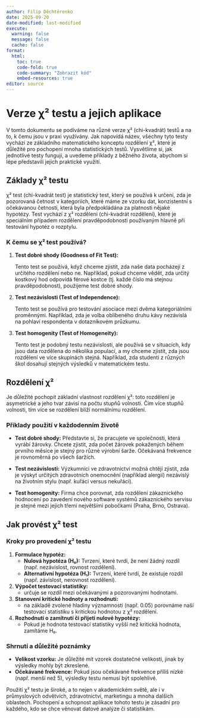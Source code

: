 ```yaml
---
author: Filip Děchtěrenko
date: 2025-09-20
date-modified: last-modified
execute:
  warning: false
  message: false
  cache: false
format:
  html:
    toc: true
    code-fold: true
    code-summary: "Zobrazit kód"
    embed-resources: true
editor: source
---
```


# Verze χ² testu a jejich aplikace

V tomto dokumentu se podíváme na různé verze χ² (chi-kvadrát) testů a na to, k čemu jsou v praxi využívány. Jak napovídá název, všechny tyto testy vychází ze základního matematického konceptu rozdělení χ², které je důležité pro pochopení mnoha statistických testů. Vysvětlíme si, jak jednotlivé testy fungují, a uvedeme příklady z běžného života, abychom si lépe představili jejich praktické využití.

## Základy χ² testu 

χ² test (chi-kvadrát test) je statistický test, který se používá k určení, zda je pozorovaná četnost v kategoriích, které máme ze vzorku dat, konzistentní s očekávanou četností, která byla předpokládána za platnosti nějaké hypotézy. Test vychází z χ² rozdělení (chi-kvadrát rozdělení), které je speciálním případem rozdělení pravděpodobnosti používaným hlavně při testování hypotéz o rozptylu.

### K čemu se χ² test používá?

1. **Test dobré shody (Goodness of Fit Test):**

   Tento test se používá, když chceme zjistit, zda naše data pocházejí z určitého rozdělení nebo ne. Například, pokud chceme vědět, zda určitý kostkový hod odpovídá férové kostce (tj. každé číslo má stejnou pravděpodobnost), použijeme test dobré shody.

2. **Test nezávislosti (Test of Independence):**

   Tento test se používá pro testování asociace mezi dvěma kategoriálními proměnnými. Například, zda je volba oblíbeného druhu kávy nezávislá na pohlaví respondenta v dotazníkovém průzkumu.

3. **Test homogenity (Test of Homogeneity):**

   Tento test je podobný testu nezávislosti, ale používá se v situacích, kdy jsou data rozdělena do několika populací, a my chceme zjistit, zda jsou rozdělení ve více skupinách stejná. Například, zda studenti z různých škol dosahují stejných výsledků v matematickém testu.

## Rozdělení χ²

Je důležité pochopit základní vlastnost rozdělení χ²: toto rozdělení je asymetrické a jeho tvar závisí na počtu stupňů volnosti. Čím více stupňů volnosti, tím více se rozdělení blíží normálnímu rozdělení.

### Příklady použití v každodenním životě

- **Test dobré shody:** Představte si, že pracujete ve společnosti, která vyrábí žárovky. Chcete zjistit, zda počet žárovek pokažených během prvního měsíce je stejný pro různé výrobní šarže. Očekávaná frekvence je rovnoměrná po všech šaržích.

- **Test nezávislosti:** Výzkumníci ve zdravotnictví možná chtějí zjistit, zda je výskyt určitých zdravotních onemocnění (například alergií) nezávislý na životním stylu (např. kuřáci versus nekuřáci).

- **Test homogenity:** Firma chce porovnat, zda rozdělení zákaznického hodnocení po zavedení nového software systémů zákaznického servisu je stejné mezi jejich třemi největšími pobočkami (Praha, Brno, Ostrava).

## Jak provést χ² test

### Kroky pro provedení χ² testu

1. **Formulace hypotéz:**
   - **Nulová hypotéza (H₀):** Tvrzení, které tvrdí, že není žádný rozdíl (např. nezávislost, rovnost rozdělení).
   - **Alternativní hypotéza (H₁):** Tvrzení, které tvrdí, že existuje rozdíl (např. závislost, nerovnost rozdělení).

2. **Výpočet testovací statistiky:**
   - určuje se rozdíl mezi očekávanými a pozorovanými hodnotami. 

3. **Stanovení kritické hodnoty a rozhodnutí:**
   - na základě zvolené hladiny významnosti (např. 0.05) porovnáme naší testovací statistiku s kritickou hodnotou z χ² rozdělení.

4. **Rozhodnutí o zamítnutí či přijetí nulové hypotézy:**
   - Pokud je hodnota testovací statistiky vyšší než kritická hodnota, zamítáme H₀.

### Shrnutí a důležité poznámky

- **Velikost vzorku:** Je důležité mít vzorek dostatečné velikosti, jinak by výsledky mohly být zkreslené.
- **Očekávané frekvence:** Pokud jsou očekávané frekvence příliš nízké (např. menší než 5), výsledky testu nemusí být spolehlivé.

Použití χ² testu je široké, a to nejen v akademickém světě, ale i v průmyslových odvětvích, zdravotnictví, marketingu a mnoha dalších oblastech. Pochopení a schopnost aplikace tohoto testu je zásadní pro každého, kdo se chce věnovat datové analýze či statistikám.


